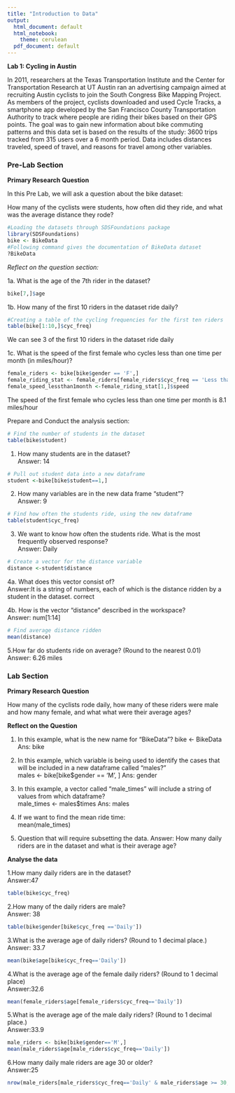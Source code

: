 ```yaml
---
title: "Introduction to Data"
output:
  html_document: default
  html_notebook:
    theme: cerulean
  pdf_document: default
---
```


**Lab 1: Cycling in Austin** 

In 2011, researchers at the Texas Transportation Institute and the Center for Transportation Research at UT Austin ran an advertising campaign aimed at recruiting Austin cyclists to join the South Congress Bike Mapping Project.  As members of the project, cyclists downloaded and used Cycle Tracks, a smartphone app developed by the San Francisco County Transportation Authority to track where people are riding their bikes based on their GPS points.  The goal was to gain new information about bike commuting patterns and this data set is based on the results of the study: 3600 trips tracked from 315 users over a 6 month period.   Data includes distances traveled, speed of travel, and reasons for travel among other variables.

### Pre-Lab Section 

**Primary Research Question** 

In this Pre Lab, we will ask a question about the bike dataset:  

How many of the cyclists were students, how often did they ride, and what was the average distance they rode?

```r
#Loading the datasets through SDSFoundations package
library(SDSFoundations)
bike <- BikeData 
#Following command gives the documentation of BikeData dataset
?BikeData
```

*Reflect on the question section:*

1a. What is the age of the 7th rider in the dataset?

```r
bike[7,]$age
```

1b. How many of the first 10 riders in the dataset ride daily?
```r
#Creating a table of the cycling frequencies for the first ten riders
table(bike[1:10,]$cyc_freq)
```
We can see 3 of the first 10 riders in the dataset ride daily

1c. What is the speed of the first female who cycles less than one time per month (in miles/hour)?

```r
female_riders <- bike[bike$gender == 'F',]
female_riding_stat <- female_riders[female_riders$cyc_freq == 'Less than once a month',]
female_speed_lessthan1month <-female_riding_stat[1,]$speed
```
The speed of the first female who cycles less than one time per month is 8.1 miles/hour


Prepare and Conduct the analysis section:

```r
# Find the number of students in the dataset
table(bike$student)
```
1. How many students are in the dataset?    
Answer: 14


```r
# Pull out student data into a new dataframe
student <-bike[bike$student==1,]
```
2. How many variables are in the new data frame "student"?    
Answer: 9


```r
# Find how often the students ride, using the new dataframe
table(student$cyc_freq)
```
3. We want to know how often the students ride. What is the most frequently observed response?    
Answer: Daily

```r
# Create a vector for the distance variable
distance <-student$distance
```
4a. What does this vector consist of?     
Answer:It is a string of numbers, each of which is the distance ridden by a student in the dataset. correct

4b. How is the vector "distance" described in the workspace?         
Answer: num[1:14]
```r
# Find average distance ridden
mean(distance)
```
5.How far do students ride on average? (Round to the nearest 0.01)     
Answer: 6.26 miles

### Lab Section

**Primary Research Question**

How many of the cyclists rode daily, how many of these riders were male and how many female, and what what were their average ages?  

**Reflect on the Question**

1. In this example, what is the new name for "BikeData"?
bike <- BikeData    
Ans: bike

2. In this example, which variable is being used to identify the cases that will be included in a new dataframe called "males?"   
males <- bike[bike$gender == 'M', ]
Ans: gender

3. In this example, a vector called "male_times" will include a string of values from which dataframe?    
male_times <- males$times
Ans: males

4. If we want to find the mean ride time:   
mean(male_times)

5. Question that will require subsetting the data. 
Answer: How many daily riders are in the dataset and what is their average age?

**Analyse the data**

1.How many daily riders are in the dataset?  
Answer:47
```r
table(bike$cyc_freq)
```
2.How many of the daily riders are male?   
Answer: 38
```r
table(bike$gender[bike$cyc_freq =='Daily'])
```
3.What is the average age of daily riders? (Round to 1 decimal place.)      
Answer: 33.7
```r
mean(bike$age[bike$cyc_freq=='Daily'])
```
4.What is the average age of the female daily riders? (Round to 1 decimal place)   
Answer:32.6
```r
mean(female_riders$age[female_riders$cyc_freq=='Daily'])
```
5.What is the average age of the male daily riders? (Round to 1 decimal place.)  
Answer:33.9
```r
male_riders <- bike[bike$gender=='M',]
mean(male_riders$age[male_riders$cyc_freq=='Daily'])
```
6.How many daily male riders are age 30 or older?      
Answer:25
```r
nrow(male_riders[male_riders$cyc_freq=='Daily' & male_riders$age >= 30,])
```

